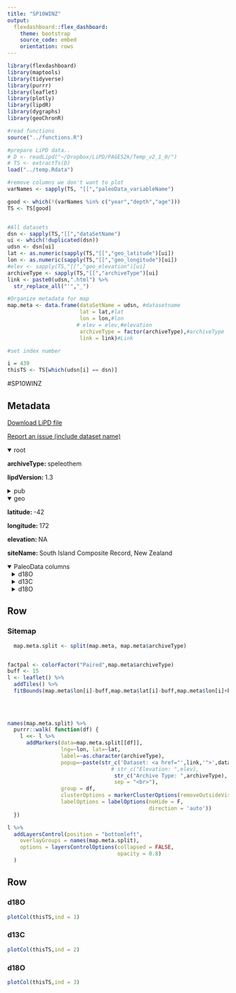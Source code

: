 ```yaml
---
title: "SP10WINZ"
output: 
  flexdashboard::flex_dashboard:
    theme: bootstrap
    source_code: embed
    orientation: rows
---
```


```r
library(flexdashboard)
library(maptools)
library(tidyverse)
library(purrr)
library(leaflet)
library(plotly)
library(lipdR)
library(dygraphs)
library(geoChronR)

#read functions
source("../functions.R")

#prepare LiPD data..
# D <- readLipd("~/Dropbox/LiPD/PAGES2k/Temp_v2_1_0/")
# TS <- extractTs(D)
load("../temp.Rdata")

#remove columns we don't want to plot
varNames <- sapply(TS, "[[","paleoData_variableName")

good <- which(!(varNames %in% c("year","depth","age")))
TS <- TS[good]


#All datasets
dsn <- sapply(TS,"[[","dataSetName")
ui <- which(!duplicated(dsn))
udsn <- dsn[ui]
lat <- as.numeric(sapply(TS,"[[","geo_latitude")[ui])
lon <- as.numeric(sapply(TS,"[[","geo_longitude")[ui])
#elev <- sapply(TS,"[[","geo_elevation")[ui]
archiveType <- sapply(TS,"[[","archiveType")[ui]
link <- paste0(udsn,".html") %>% 
  str_replace_all("'","_")

#Organize metadata for map
map.meta <- data.frame(dataSetName = udsn, #datasetname
                       lat = lat,#lat
                       lon = lon,#lon
                      # elev = elev,#elevation
                       archiveType = factor(archiveType),#archiveType
                       link = link)#Link

#set index number

i = 439
thisTS <- TS[which(udsn[i] == dsn)]
```
#SP10WINZ

Metadata {.sidebar}
-------------------------------------
[Download LiPD file](SP10WINZ.lpd)
            

[Report an issue (include dataset name)](https://github.com/nickmckay/LiPDverse/issues)

<details open style="margin-left: 0px">
<summary>root</summary>
<p style="margin-left: 0px"><strong>archiveType: </strong>speleothem
<p style="margin-left: 0px"><strong>lipdVersion: </strong>1.3
</details>
<details>
<summary>pub</summary>
<details style="margin-left: 10px">
<summary>pub1</summary>
<p style="margin-left: 10px"><strong>author: </strong>Williams, PW
<p style="margin-left: 10px"><strong>pubYear: </strong>2010
<p style="margin-left: 10px"><strong>DOI: </strong>10.5038/1827-806X.39.2.5
</details>
<details style="margin-left: 10px">
<summary>pub2</summary>
<p style="margin-left: 10px"><strong>author: </strong>Williams, P.W. , King, D.N.T., Zhao, J.-X., Collerson, K.D.
<p style="margin-left: 10px"><strong>pubYear: </strong>2005
<p style="margin-left: 10px"><strong>DOI: </strong>10.1016/j.epsl.2004.10.024
</details>
</details>
<details open style="margin-left: 0px">
<summary>geo</summary>
<p style="margin-left: 0px"><strong>latitude: </strong>-42
<p style="margin-left: 0px"><strong>longitude: </strong>172
<p style="margin-left: 0px"><strong>elevation: </strong>NA
<p style="margin-left: 0px"><strong>siteName: </strong>South Island Composite Record, New Zealand
</details>
<details open>
<summary>PaleoData columns</summary>
<details style="margin-left: 10px">
<summary>d18O</summary>
<p style="margin-left: 10px"><strong>TSid: </strong>SP10WINZ01A_d18O_corr
<p style="margin-left: 10px"><strong>variableName: </strong>d18O
<p style="margin-left: 10px"><strong>units: </strong>permil
<p style="margin-left: 10px"><strong>description: </strong>carbonate
<details>
<summary>interpretation</summary>
<details style="margin-left: 20px">
<summary>1</summary>
<p style="margin-left: 20px"><strong>basis: </strong>There is a presend-day positive relationship between ?18O of precipitation and temperature of +0.35? / �C.,Calculations with dripwater d18O values and calcite d18O values,,1 to 10,lamina counting, high resolution sampling to 100 microns,temperature,,year,,,,,,rainfall amount and source,,,,,,,,,,,,,https://docs.google.com/spreadsheets/d/1WNzh05-BveXAV0WvY6duO7iRR_drkRSgmosDu0BBmyU SP11BASC01A,SP11BASC,,SP11BASC01A,speleothem,,,2011,10.1016/j.gloplacha.2010.12.007,,,,,,,,,, ,,,,58.15,-4.98,,Uamg an Tartair, Scotland,,,d18OAndD13C,parts per mil,stable isotope of calcite d18O and d13C,; archiveType changed - was originally Speleothem (SP),calcite powder,,,,,,,,,,,,,,,,,,,,,,,,,,,,,,,,,,,,,,,,https://docs.google.com/spreadsheets/d/1IBH4whEog5ghSWNfzzKacdRWoinoUy_zP5EbnA3qwso SP11BEMX01A,SP11BEMX,,SP11BEMX01A,speleothem,,Bernal, JP,2011,10.1016/j.yqres.2010.09.002,,,,,,,,,, ,,,,18.18,-99.92,1030,Cueva del Diablo, Mexico,,,d18O,parts per mil,stable isotopes (d18O),; archiveType changed - was originally Speleothem (SP),carbonate powder,,changes in the rainfall amount are related to changes in the position of the ITCZ and ENSO,higher values are related to less rainfall - this can be realted to less moisture influex from the Caribbean due to a southward shift of the ITCZ in phases when high amounts of meltwater enter the cooling north Atlantic Ocean; after ~4.3 ka the connection to the north Atalatic is lost and ENSO becomes more important with warm ENSO events (El Nino) causing higher d18O,annual,negative,observed cyclicity in the record and comparability with other pelaoclimate records which vary in phase with north Atlantic changes and ENSO,poor correlation of d18O and d13C along the growth axis,groundwater d18O,50,age model,,,years,It is expected that the summer rainwater δ18O composition in southwestern Mexico is inversely proportional to the rainfall amount (Dansgaard, 1964). This is because southwestern Mexico is influenced by the same wind and climate patterns and moisture sources as Guatemala and Belize (Amador et al., 2006), where the amount effect has been observed to dominate the δ18O composition of rainfall and groundwater.,,,,,rainfall amoint,,,,,,,,,,,,,,,,,,,,,https://docs.google.com/spreadsheets/d/1QIr8AX6UsjS8utPceWRGC6GVPXgAT44DFSQaTI4IsoU SP11BEMX01A_d13C,SP11BEMX,,,speleothem,,Bernal, JP,2011,10.1016/j.yqres.2010.09.002,,,,,,,,,, ,,,,18.18,-99.92,1030,Cueva del Diablo, Mexico,,,d13C,parts per mil,stable isotopes (d13C),; archiveType changed - was originally Speleothem (SP),,,,,,,,,,,,,,,,,,,,,,,,,,,,,,,,,,,,,,,,,https://docs.google.com/spreadsheets/d/1QIr8AX6UsjS8utPceWRGC6GVPXgAT44DFSQaTI4IsoU SP11BOAT01A,SP11BOAT,,SP11BOAT01A,speleothem,,Boch, R,2011,10.1002/jqs.1490,,,,,,,,,, ,,,,46.95,10.55,,Klapferloch Cave, Austria,,,d18O,parts per mil,stable isotope of flowstone carbonate d18O and d13C,; archiveType changed - was originally Speleothem (SP),Four cores, 25mm in diameter and up to 50 cm long (PFU6, 7, 8, 9) from different parts of the flowstone as well as modern calcilte precipitates,,Past precipitation in the catchment,variations in paleoprecipitation amount on a multi-annual timescale (On longer timescales, however, the flowstone?s growth dynamics have to be considered),multi-annual,decrease,Annual and homogenized precipitation data of the nearby station Nauders, however, reveal good correspondence with observed C and O isotope changes on a decadal timescale, considering the age uncertainties and different temporal resolution,There is kinetic osotope fractionation: Strongly positive correlation between d13C and d18O values in the younger segments with Dd13C/Dd18O slopes of 1?1.5. The older parts of the cores are characterized by a significantly lower degree of correlation and typically lower slopes. Linear fits of d13C vs. d18O in cores PFU8 and PFU9 show comparable slopes (1?1.5) but typically lower coefficients (in particular PFU8). Modern calcite precipitates also exhibit a strongly positive correlation of C and O isotope values (R2=0.87). A comparison of the drill core d18O values with calculated modern O isotopic equilibrium values based on monitoring data reveals O isotopic compositions close to isotopic equilibrium only for the calcite d18O minima.,groundwater d18O,multi-annual (not specified),Lack of seasonal signal in stable isotopic composition + the drip-water trace element concentrations strongly suggesta that most of the water discharging into this cave has a mean residence time well in excess of one year.,,uncertainty is higher on long timescales due to flowstone?s growth dynamics,years,,,increase,,,amount of drip-water discharge,2,annual,,,,,,,,,,,,,,,,,,,https://docs.google.com/spreadsheets/d/1Zdm3nqyt8MEK--qcwGGBveU2PhuJZwnwlM4KZ71LLr8 SP11LUCH01A,SP11LUCH,,SP11LUCH01A,speleothem,,Luetscher, M.,2011,10.1016/j.epsl.2010.11.042,,,,,,,,,, ,,,,46.62,8.083,,Grindelwald Glacier, Switzerland,,,d18OAndD13C,parts per mil,stable isotope of calcite d18O and d13C,; archiveType changed - was originally Speleothem (SP),calcite,,Upper Grindelwald Glacier advances/retreats,Cave air temperature through changes in cave ventilation (elevated ?18O values suggest a lower but more stable cave air temperature which is in agreement with the presence of glacier ice sealing the entrances),annual,high d18O values (+petrography info) linked to Glacier advances (see Table 1),changes in infiltration of meltwater during the summer ablation season, which entrains siliciclastic sediment widely present in alpine cave catchments (info on glacier mass balance fluctuations). Cave ventilation  patterns are likely to be modified due to opening (during retreats) or closing (following advances) of the cave entrances by the ice; locally, clastic sediments may also temporarily clog cave passages. The  associated changes in subsurface ventilation regimes will have an impact on the temperature gradients within the whole cave system (Luetscher et al., 2008).,no evidence of kinetic fractionation along the growth layers was seen in ?Hendy tests?. However, strong fractionation is associated with the oncoid-like nodules and the bacterially mediated calcite layers,groundwater d18O,the response time of the Upper Grindewald glacier to climatic forcing is ca.12 years,,,,year,,,,,,degree of cave ventilation,,,,,,,,,,,,,,,,,,,,,https://docs.google.com/spreadsheets/d/1E3M7uCDWPxFRrbG6MlismKe3nTmxn7qmYWkSemsZ38s SP11SIIN01A,SP11SIIN,,SP11SIIN01A,speleothem,,Sinha, A,2011,10.1029/2011GL047713,,,,,,,,,, ,,,,18.87,81.87,,Jhumar Cave, India,,,d18O,parts per mil,stable isotope d18O,; archiveType changed - was originally Speleothem (SP),calcite powder,,Indian summer monsoon strength,more negative values of d18O are interpreted as indicative of increased monsoon precipitation,summer,negative,The JHU?1 d18O profile shows a significant inverse relationship with a regional (18�?27�N and 69�?88�E) JJAS precipitation time series (AD 1903?2005, n = 70, r = ?0.46 [?0.59; ?0.32]; Figure S4 of the auxiliary material), which reinforces the observation made in earlier studies that the d18O variations in speleothems and precipitation from this region primarily reflect changes in monsoon precipitation amount over CI,Hendy test,groundwater d18O,1.45,,,,years,,,,,,Monsoon Precipitation Strength,2,year,,,,,,,,,,,,,,,,,,,https://docs.google.com/spreadsheets/d/1Za6vtOBCPGNfh2KcLOtWM1O8LXeASPz0lc_rgyMX9PQ SP11SIIN02A,SP11SIIN,,SP11SIIN02A,speleothem,,Sinha, A,2011,10.1029/2011GL047713,,,,,,,,,, ,,,,18.87,81.87,,Jhumar Cave, India,,,d18O1,parts per mil,stable isotope d18O,; archiveType changed - was originally Speleothem (SP),calcite powder,,Indian summer monsoon strength,more negative values of d18O are interpreted as indicative of increased monsoon precipitation,summer,negative,The observed amount effect for NEI as recorded in WS?B stalagmite is not observable in d18O values in pre- cipitation at the Global Network of Isotopes in Precipitation (GNIP) station in Shillong (years 1969 and 1976) or in an event?based study; Notwithstanding, the intense convective nature of monsoon precipitation in NEI, and a presence of the statistically significant inverse correlation between the WS?B stalagmite d18O and instrumental pre- cipitation data, lead us to call upon changes in monsoon precipitation amount as the primary source of d18O varia- tions"
<p style="margin-left: 20px"><strong>coefficient: </strong>Hendy test
<p style="margin-left: 20px"><strong>direction: </strong>groundwater d18O
<p style="margin-left: 20px"><strong>equilibriumEvidence: </strong>Samples pass the Hendy test
<p style="margin-left: 20px"><strong>fraction: </strong>0.97
<p style="margin-left: 20px"><strong>inferredMaterial: </strong>groundwater d18O
<p style="margin-left: 20px"><strong>integrationTime: </strong>average 41
<p style="margin-left: 20px"><strong>integrationTimeUncertainty: </strong>not said, but ages were determined by TIMS or alpha-counting (info from Williams et al., 2005)
<p style="margin-left: 20px"><strong>integrationTimeUnits: </strong>years
<p style="margin-left: 20px"><strong>scope: </strong>isotope
<p style="margin-left: 20px"><strong>seasonality: </strong>years
</details>
<details style="margin-left: 20px">
<summary>2</summary>
<p style="margin-left: 20px"><strong>equilibriumEvidence: </strong>Samples pass the Hendy test
<p style="margin-left: 20px"><strong>inferredMaterial: </strong>groundwater d18O
<p style="margin-left: 20px"><strong>integrationTime: </strong>average 41
<p style="margin-left: 20px"><strong>integrationTimeUncertainty: </strong>not said, but ages were determined by TIMS or alpha-counting (info from Williams et al., 2005)
<p style="margin-left: 20px"><strong>integrationTimeUnits: </strong>years
<p style="margin-left: 20px"><strong>rank: </strong>2
<p style="margin-left: 20px"><strong>scope: </strong>isotope
<p style="margin-left: 20px"><strong>seasonality: </strong>year
<p style="margin-left: 20px"><strong>variable: </strong>Monsoon Precipitation Strength
</details>
</details>
</details>
<details style="margin-left: 10px">
<summary>d13C</summary>
<p style="margin-left: 10px"><strong>TSid: </strong>SP10WINZ01A_d13C
<p style="margin-left: 10px"><strong>variableName: </strong>d13C
<p style="margin-left: 10px"><strong>units: </strong>permil
<p style="margin-left: 10px"><strong>description: </strong>carbonate
</details>
<details style="margin-left: 10px">
<summary>d18O</summary>
<p style="margin-left: 10px"><strong>TSid: </strong>SP10WINZ01A_d18O_corr
<p style="margin-left: 10px"><strong>variableName: </strong>d18O
<p style="margin-left: 10px"><strong>units: </strong>permil
<p style="margin-left: 10px"><strong>description: </strong>carbonate
<details>
<summary>interpretation</summary>
<details style="margin-left: 20px">
<summary>1</summary>
<p style="margin-left: 20px"><strong>basis: </strong>There is a presend-day positive relationship between ?18O of precipitation and temperature of +0.35? / �C.,Calculations with dripwater d18O values and calcite d18O values,,1 to 10,lamina counting, high resolution sampling to 100 microns,temperature,,year,,,,,,rainfall amount and source,,,,,,,,,,,,,https://docs.google.com/spreadsheets/d/1WNzh05-BveXAV0WvY6duO7iRR_drkRSgmosDu0BBmyU SP11BASC01A,SP11BASC,,SP11BASC01A,speleothem,,,2011,10.1016/j.gloplacha.2010.12.007,,,,,,,,,, ,,,,58.15,-4.98,,Uamg an Tartair, Scotland,,,d18OAndD13C,parts per mil,stable isotope of calcite d18O and d13C,; archiveType changed - was originally Speleothem (SP),calcite powder,,,,,,,,,,,,,,,,,,,,,,,,,,,,,,,,,,,,,,,,https://docs.google.com/spreadsheets/d/1IBH4whEog5ghSWNfzzKacdRWoinoUy_zP5EbnA3qwso SP11BEMX01A,SP11BEMX,,SP11BEMX01A,speleothem,,Bernal, JP,2011,10.1016/j.yqres.2010.09.002,,,,,,,,,, ,,,,18.18,-99.92,1030,Cueva del Diablo, Mexico,,,d18O,parts per mil,stable isotopes (d18O),; archiveType changed - was originally Speleothem (SP),carbonate powder,,changes in the rainfall amount are related to changes in the position of the ITCZ and ENSO,higher values are related to less rainfall - this can be realted to less moisture influex from the Caribbean due to a southward shift of the ITCZ in phases when high amounts of meltwater enter the cooling north Atlantic Ocean; after ~4.3 ka the connection to the north Atalatic is lost and ENSO becomes more important with warm ENSO events (El Nino) causing higher d18O,annual,negative,observed cyclicity in the record and comparability with other pelaoclimate records which vary in phase with north Atlantic changes and ENSO,poor correlation of d18O and d13C along the growth axis,groundwater d18O,50,age model,,,years,It is expected that the summer rainwater δ18O composition in southwestern Mexico is inversely proportional to the rainfall amount (Dansgaard, 1964). This is because southwestern Mexico is influenced by the same wind and climate patterns and moisture sources as Guatemala and Belize (Amador et al., 2006), where the amount effect has been observed to dominate the δ18O composition of rainfall and groundwater.,,,,,rainfall amoint,,,,,,,,,,,,,,,,,,,,,https://docs.google.com/spreadsheets/d/1QIr8AX6UsjS8utPceWRGC6GVPXgAT44DFSQaTI4IsoU SP11BEMX01A_d13C,SP11BEMX,,,speleothem,,Bernal, JP,2011,10.1016/j.yqres.2010.09.002,,,,,,,,,, ,,,,18.18,-99.92,1030,Cueva del Diablo, Mexico,,,d13C,parts per mil,stable isotopes (d13C),; archiveType changed - was originally Speleothem (SP),,,,,,,,,,,,,,,,,,,,,,,,,,,,,,,,,,,,,,,,,https://docs.google.com/spreadsheets/d/1QIr8AX6UsjS8utPceWRGC6GVPXgAT44DFSQaTI4IsoU SP11BOAT01A,SP11BOAT,,SP11BOAT01A,speleothem,,Boch, R,2011,10.1002/jqs.1490,,,,,,,,,, ,,,,46.95,10.55,,Klapferloch Cave, Austria,,,d18O,parts per mil,stable isotope of flowstone carbonate d18O and d13C,; archiveType changed - was originally Speleothem (SP),Four cores, 25mm in diameter and up to 50 cm long (PFU6, 7, 8, 9) from different parts of the flowstone as well as modern calcilte precipitates,,Past precipitation in the catchment,variations in paleoprecipitation amount on a multi-annual timescale (On longer timescales, however, the flowstone?s growth dynamics have to be considered),multi-annual,decrease,Annual and homogenized precipitation data of the nearby station Nauders, however, reveal good correspondence with observed C and O isotope changes on a decadal timescale, considering the age uncertainties and different temporal resolution,There is kinetic osotope fractionation: Strongly positive correlation between d13C and d18O values in the younger segments with Dd13C/Dd18O slopes of 1?1.5. The older parts of the cores are characterized by a significantly lower degree of correlation and typically lower slopes. Linear fits of d13C vs. d18O in cores PFU8 and PFU9 show comparable slopes (1?1.5) but typically lower coefficients (in particular PFU8). Modern calcite precipitates also exhibit a strongly positive correlation of C and O isotope values (R2=0.87). A comparison of the drill core d18O values with calculated modern O isotopic equilibrium values based on monitoring data reveals O isotopic compositions close to isotopic equilibrium only for the calcite d18O minima.,groundwater d18O,multi-annual (not specified),Lack of seasonal signal in stable isotopic composition + the drip-water trace element concentrations strongly suggesta that most of the water discharging into this cave has a mean residence time well in excess of one year.,,uncertainty is higher on long timescales due to flowstone?s growth dynamics,years,,,increase,,,amount of drip-water discharge,2,annual,,,,,,,,,,,,,,,,,,,https://docs.google.com/spreadsheets/d/1Zdm3nqyt8MEK--qcwGGBveU2PhuJZwnwlM4KZ71LLr8 SP11LUCH01A,SP11LUCH,,SP11LUCH01A,speleothem,,Luetscher, M.,2011,10.1016/j.epsl.2010.11.042,,,,,,,,,, ,,,,46.62,8.083,,Grindelwald Glacier, Switzerland,,,d18OAndD13C,parts per mil,stable isotope of calcite d18O and d13C,; archiveType changed - was originally Speleothem (SP),calcite,,Upper Grindelwald Glacier advances/retreats,Cave air temperature through changes in cave ventilation (elevated ?18O values suggest a lower but more stable cave air temperature which is in agreement with the presence of glacier ice sealing the entrances),annual,high d18O values (+petrography info) linked to Glacier advances (see Table 1),changes in infiltration of meltwater during the summer ablation season, which entrains siliciclastic sediment widely present in alpine cave catchments (info on glacier mass balance fluctuations). Cave ventilation  patterns are likely to be modified due to opening (during retreats) or closing (following advances) of the cave entrances by the ice; locally, clastic sediments may also temporarily clog cave passages. The  associated changes in subsurface ventilation regimes will have an impact on the temperature gradients within the whole cave system (Luetscher et al., 2008).,no evidence of kinetic fractionation along the growth layers was seen in ?Hendy tests?. However, strong fractionation is associated with the oncoid-like nodules and the bacterially mediated calcite layers,groundwater d18O,the response time of the Upper Grindewald glacier to climatic forcing is ca.12 years,,,,year,,,,,,degree of cave ventilation,,,,,,,,,,,,,,,,,,,,,https://docs.google.com/spreadsheets/d/1E3M7uCDWPxFRrbG6MlismKe3nTmxn7qmYWkSemsZ38s SP11SIIN01A,SP11SIIN,,SP11SIIN01A,speleothem,,Sinha, A,2011,10.1029/2011GL047713,,,,,,,,,, ,,,,18.87,81.87,,Jhumar Cave, India,,,d18O,parts per mil,stable isotope d18O,; archiveType changed - was originally Speleothem (SP),calcite powder,,Indian summer monsoon strength,more negative values of d18O are interpreted as indicative of increased monsoon precipitation,summer,negative,The JHU?1 d18O profile shows a significant inverse relationship with a regional (18�?27�N and 69�?88�E) JJAS precipitation time series (AD 1903?2005, n = 70, r = ?0.46 [?0.59; ?0.32]; Figure S4 of the auxiliary material), which reinforces the observation made in earlier studies that the d18O variations in speleothems and precipitation from this region primarily reflect changes in monsoon precipitation amount over CI,Hendy test,groundwater d18O,1.45,,,,years,,,,,,Monsoon Precipitation Strength,2,year,,,,,,,,,,,,,,,,,,,https://docs.google.com/spreadsheets/d/1Za6vtOBCPGNfh2KcLOtWM1O8LXeASPz0lc_rgyMX9PQ SP11SIIN02A,SP11SIIN,,SP11SIIN02A,speleothem,,Sinha, A,2011,10.1029/2011GL047713,,,,,,,,,, ,,,,18.87,81.87,,Jhumar Cave, India,,,d18O1,parts per mil,stable isotope d18O,; archiveType changed - was originally Speleothem (SP),calcite powder,,Indian summer monsoon strength,more negative values of d18O are interpreted as indicative of increased monsoon precipitation,summer,negative,The observed amount effect for NEI as recorded in WS?B stalagmite is not observable in d18O values in pre- cipitation at the Global Network of Isotopes in Precipitation (GNIP) station in Shillong (years 1969 and 1976) or in an event?based study; Notwithstanding, the intense convective nature of monsoon precipitation in NEI, and a presence of the statistically significant inverse correlation between the WS?B stalagmite d18O and instrumental pre- cipitation data, lead us to call upon changes in monsoon precipitation amount as the primary source of d18O varia- tions"
<p style="margin-left: 20px"><strong>coefficient: </strong>Hendy test
<p style="margin-left: 20px"><strong>direction: </strong>groundwater d18O
<p style="margin-left: 20px"><strong>equilibriumEvidence: </strong>Samples pass the Hendy test
<p style="margin-left: 20px"><strong>fraction: </strong>0.97
<p style="margin-left: 20px"><strong>inferredMaterial: </strong>groundwater d18O
<p style="margin-left: 20px"><strong>integrationTime: </strong>average 41
<p style="margin-left: 20px"><strong>integrationTimeUncertainty: </strong>not said, but ages were determined by TIMS or alpha-counting (info from Williams et al., 2005)
<p style="margin-left: 20px"><strong>integrationTimeUnits: </strong>years
<p style="margin-left: 20px"><strong>scope: </strong>isotope
<p style="margin-left: 20px"><strong>seasonality: </strong>years
</details>
<details style="margin-left: 20px">
<summary>2</summary>
<p style="margin-left: 20px"><strong>equilibriumEvidence: </strong>Samples pass the Hendy test
<p style="margin-left: 20px"><strong>inferredMaterial: </strong>groundwater d18O
<p style="margin-left: 20px"><strong>integrationTime: </strong>average 41
<p style="margin-left: 20px"><strong>integrationTimeUncertainty: </strong>not said, but ages were determined by TIMS or alpha-counting (info from Williams et al., 2005)
<p style="margin-left: 20px"><strong>integrationTimeUnits: </strong>years
<p style="margin-left: 20px"><strong>rank: </strong>2
<p style="margin-left: 20px"><strong>scope: </strong>isotope
<p style="margin-left: 20px"><strong>seasonality: </strong>year
<p style="margin-left: 20px"><strong>variable: </strong>Monsoon Precipitation Strength
</details>
</details>
</details>

Row
-----------------------------------------------------------------------

### Sitemap

```r
  map.meta.split <- split(map.meta, map.meta$archiveType)


factpal <- colorFactor("Paired",map.meta$archiveType)
buff <- 15
l <- leaflet() %>% 
  addTiles() %>% 
  fitBounds(map.meta$lon[i]-buff,map.meta$lat[i]-buff,map.meta$lon[i]+buff,map.meta$lat[i]+buff)
  

  
  
names(map.meta.split) %>%
  purrr::walk( function(df) {
    l <<- l %>%
      addMarkers(data=map.meta.split[[df]],
                 lng=~lon, lat=~lat,
                 label=~as.character(archiveType),
                 popup=~paste(str_c('Dataset: <a href="',link,'">',dataSetName,'</a>'),
                                 # str_c("Elevation: ",elev),
                                  str_c("Archive Type: ",archiveType),
                                  sep = "<br>"),
                 group = df,
                 clusterOptions = markerClusterOptions(removeOutsideVisibleBounds = F),
                 labelOptions = labelOptions(noHide = F,
                                             direction = 'auto'))
  })

l %>%
  addLayersControl(position = "bottomleft",
    overlayGroups = names(map.meta.split),
    options = layersControlOptions(collapsed = FALSE,
                                   opacity = 0.8)
  )
```

Row {.tabset .tabset-fade}
-----------------------------------------------------------------------

### d18O
```r
plotCol(thisTS,ind = 1)
```

### d13C
```r
plotCol(thisTS,ind = 2)
```

### d18O
```r
plotCol(thisTS,ind = 3)
```
